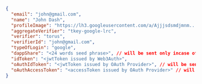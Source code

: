 ```json
{
  "email": "john@gmail.com",
  "name": "John Dash",
  "profileImage": "https://lh3.googleusercontent.com/a/Ajjjsdsmdjmnm...",
  "aggregateVerifier": "tkey-google-lrc",
  "verifier": "torus",
  "verifierId": "john@gmail.com",
  "typeOfLogin": "google",
  "dappShare": "<24 words seed phrase>", // will be sent only incase of custom verifiers
  "idToken": "<jwtToken issued by Web3Auth>",
  "oAuthIdToken": "<jwtToken issued by OAuth Provider>", // will be sent only incase of custom verifiers
  "oAuthAccessToken": "<accessToken issued by OAuth Provider>" // will be sent only incase of custom verifiers
}
```
